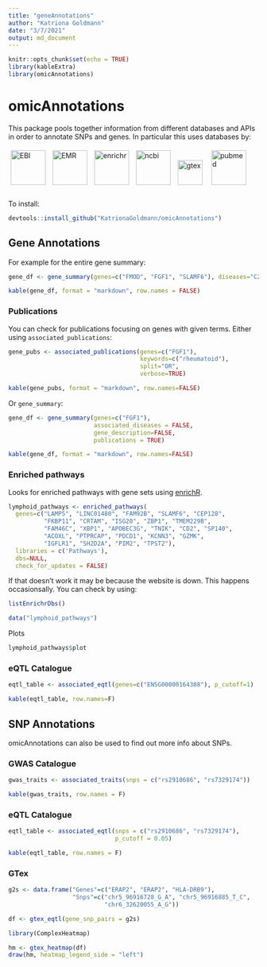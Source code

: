 ```yaml
---
title: "geneAnnotations"
author: "Katriona Goldmann"
date: "3/7/2021"
output: md_document
---
```


```r
knitr::opts_chunk$set(echo = TRUE)
library(kableExtra)
library(omicAnnotations)
```


# omicAnnotations

This package pools together information from different databases and APIs in order to annotate SNPs and genes. In particular this uses databases by:

<a href="https://www.ebi.ac.uk/"><img src="./images/ebi.png" alt="EBI" height="70" style="margin:5px;"/></a>&nbsp;<a href="https://www.qmul.ac.uk/whri/emr/"><img src="./images/emr.png" alt="EMR" height="70" style="margin:5px;"/></a>&nbsp;<a href="https://maayanlab.cloud/Enrichr/"><img src="./images/enrichr.png" alt="enrichr" height="70" style="margin:5px;"/></a>&nbsp;<a href="https://www.ncbi.nlm.nih.gov/"><img src="./images/ncbi.png" alt="ncbi" height="70" style="margin:5px; margin-bottom:15px;"/></a>&nbsp;<a href="https://www.gtexportal.org/home/"><img src="./images/gtex.png" alt="gtex" height="50" style="margin:5px;"/></a> &nbsp;<a href="https://pubmed.ncbi.nlm.nih.gov/"><img src="./images/pubmed.png" alt="pubmed" height="70" style="margin:5px;"/></a>&nbsp;



To install: 

```r
devtools::install_github("KatrionaGoldmann/omicAnnotations")
```

## Gene Annotations

For example for the entire gene summary: 

```r
gene_df <- gene_summary(genes=c("FMOD", "FGF1", "SLAMF6"), diseases="C20")
```


```r
kable(gene_df, format = "markdown", row.names = FALSE)
```

### Publications

You can check for publications focusing on genes with given terms. Either 
using `associated_publications`:

```r
gene_pubs <- associated_publications(genes=c("FGF1"), 
                                     keywords=c("rheumatoid"), 
                                     split="OR", 
                                     verbose=TRUE)

kable(gene_pubs, format = "markdown", row.names=FALSE)
```


Or `gene_summary`: 

```r
gene_df <- gene_summary(genes=c("FGF1"), 
                        associated_diseases = FALSE,
                        gene_description=FALSE, 
                        publications = TRUE)

kable(gene_df, format = "markdown", row.names=FALSE)
```

### Enriched pathways

Looks for enriched pathways with gene sets using [enrichR](https://maayanlab.cloud/Enrichr/).

```r
lymphoid_pathways <- enriched_pathways(
  genes=c("LAMP5", "LINC01480", "FAM92B", "SLAMF6", "CEP128",
          "FKBP11", "CRTAM", "ISG20", "ZBP1", "TMEM229B",
          "FAM46C", "XBP1", "APOBEC3G", "TNIK", "CD2", "SP140",
          "ACOXL", "PTPRCAP", "PDCD1", "KCNN3", "GZMK",
          "IGFLR1", "SH2D2A", "PIM2", "TPST2"),
  libraries = c('Pathways'),
  dbs=NULL,
  check_for_updates = FALSE)
```

If that doesn't work it may be because the website is down. This happens occasionsally. You can check by using: 

```r
listEnrichrDbs()
```

```r
data("lymphoid_pathways")
```

Plots

```r
lymphoid_pathways$plot
```

### eQTL Catalogue

```r
eqtl_table <- associated_eqtl(genes=c("ENSG00000164308"), p_cutoff=1)

kable(eqtl_table, row.names=F) 
```

## SNP Annotations

omicAnnotations can also be used to find out more info about SNPs.

### GWAS Catalogue

```r
gwas_traits <- associated_traits(snps = c("rs2910686", "rs7329174"))

kable(gwas_traits, row.names = F) 
```

### eQTL Catalogue

```r
eqtl_table <- associated_eqtl(snps = c("rs2910686", "rs7329174"),
                              p_cutoff = 0.05)

kable(eqtl_table, row.names = F) 
```


### GTex 

```r
g2s <- data.frame("Genes"=c("ERAP2", "ERAP2", "HLA-DRB9"), 
                  "Snps"=c("chr5_96916728_G_A", "chr5_96916885_T_C", 
                           "chr6_32620055_A_G"))

df <- gtex_eqtl(gene_snp_pairs = g2s)
```

```r
library(ComplexHeatmap)

hm <- gtex_heatmap(df)
draw(hm, heatmap_legend_side = "left")
```